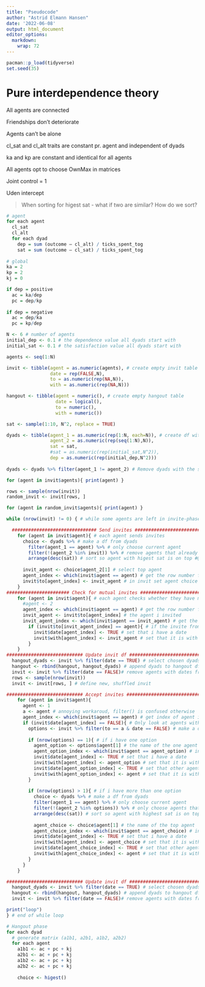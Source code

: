```yaml
---
title: "Pseudocode"
author: "Astrid Elmann Hansen"
date: '2022-06-08'
output: html_document
editor_options: 
  markdown: 
    wrap: 72
---
```


```r
pacman::p_load(tidyverse)
set.seed(35)
```


# Pure interdependence theory

All agents are connected

Friendships don't deteriorate

Agents can't be alone

cl_sat and cl_alt traits are constant pr. agent and independent of dyads

ka and kp are constant and identical for all agents

All agents opt to choose OwnMax in matrices

Joint control = 1

Uden intercept

> When sorting for higest sat - what if two are similar? How do we sort?

```r
# agent
for each agent
  cl_sat
  cl_alt
  for each dyad
    dep = sum (outcome – cl_alt) / ticks_spent_tog
    sat = sum (outcome – cl_sat) / ticks_spent_tog
    
# global
ka = 2
kp = 2
kj = 0

if dep = positive
  ac = ka/dep
  pc = dep/kp
  
if dep = negative
  ac = dep/ka
  pc = kp/dep

```

```r
N <- 6 # number of agents
initial_dep <- 0.1 # the dependence value all dyads start with
initial_sat <- 0.1 # the satisfaction value all dyads start with

agents <- seq(1:N)
```


```r
invit <- tibble(agent = as.numeric(agents), # create empty invit table with all agents 
                date = rep(FALSE,N), 
                to = as.numeric(rep(NA,N)), 
                with = as.numeric(rep(NA,N)))

hangout <- tibble(agent = numeric(), # create empty hangout table
                  date = logical(), 
                  to = numeric(), 
                  with = numeric())

sat <- sample(1:10, N^2, replace = TRUE)

dyads <- tibble(agent_1 = as.numeric(rep(1:N, each=N)), # create df with dyads and inital values
                agent_2 = as.numeric(rep(seq(1:N),N)),
                sat = sat,
                #sat = as.numeric(rep(initial_sat,N^2)),
                dep = as.numeric(rep(initial_dep,N^2)))
  
dyads <- dyads %>% filter(agent_1 != agent_2) # Remove dyads with the same agent twice

```

```r
for (agent in invit$agents){ print(agent) }

rows <- sample(nrow(invit))
random_invit <- invit[rows, ]

for (agent in random_invit$agents){ print(agent) }
```

```r
while (nrow(invit) != 0) { # while some agents are left in invite-phase

  ############################### Send invites ###################################
    for (agent in invit$agent){ # each agent sends invites
      choice <- dyads %>% # make a df from dyads
        filter(agent_1 == agent) %>% # only choose current agent
        filter(!(agent_2 %in% invit)) %>% # remove agents that already have a date (are no longer in invit)
        arrange(desc(sat)) # sort so agent with higest sat is on top #@
        
      invit_agent <- choice$agent_2[1] # select top agent
      agent_index <- which(invit$agent == agent) # get the row number for the current agent in invit
      invit$to[agent_index] <- invit_agent # in invit set agent choice (might need where() here ?)
    }
####################### Check for mutual invites ###############################
    for (agent in invit$agent){ # each agent checks whether they have mutual invites
      #agent <- 2
      agent_index <- which(invit$agent == agent) # get the row number for the current agent in invit
      invit_agent <- invit$to[agent_index] # the agent i invited
      invit_agent_index <- which(invit$agent == invit_agent) # get the row number for the invit_agent in invit
        if (invit$to[invit_agent_index] == agent){ # if the invite from my invit_agent is to me
          invit$date[agent_index] <- TRUE # set that i have a date
          invit$with[agent_index] <- invit_agent # set that it is with the person i invited
        }
    }
############################ Update invit df ###################################          
  hangout_dyads <- invit %>% filter(date == TRUE) # select chosen dyads
  hangout <- rbind(hangout, hangout_dyads) # append dyads to hangout df
  invit <- invit %>% filter(date == FALSE)# remove agents with dates from invite
  rows <- sample(nrow(invit))
  invit <- invit[rows, ] # define new, shuffled invit

############################ Accept invites ####################################
    for (agent in invit$agent){
      agent <- 1
      a <- agent # annoying workaroud, filter() is confused otherwise
      agent_index <- which(invit$agent == agent) # get index of agent in invit
      if (invit$date[agent_index] == FALSE){ # Only look at agents without a date
        options <- invit %>% filter(to == a & date == FALSE) # make a df with agents that sent me invites, and are still available
      
        if (nrow(options) == 1){ # if i have one option
          agent_option <- options$agent[1] # the name of the one agent that sent me an invite
          agent_option_index <- which(invit$agent == agent_option) # index of agent_option
          invit$date[agent_index] <- TRUE # set that i have a date
          invit$with[agent_index] <- agent_option # set that it is with the person on my options list
          invit$date[agent_option_index] <- TRUE # set that other agent has a date
          invit$with[agent_option_index] <- agent # set that it is with me
        }
        
        if (nrow(options) > 1){ # if i have more than one option
          choice <- dyads %>% # make a df from dyads
          filter(agent_1 == agent) %>% # only choose current agent
          filter(!(agent_2 %in% options)) %>% # only choose agents that i have as options
          arrange(desc(sat)) # sort so agent with highest sat is on top #@
          
          agent_choice <- choice$agent[1] # the name of the top agent
          agent_choice_index <- which(invit$agent == agent_choice) # index of agent_choice
          invit$date[agent_index] <- TRUE # set that i have a date
          invit$with[agent_index] <- agent_choice # set that it is with the top agent
          invit$date[agent_choice_index] <- TRUE # set that other agent has a date
          invit$with[agent_choice_index] <- agent # set that it is with me
        }
      }
    }

############################ Update invit df ###################################          
  hangout_dyads <- invit %>% filter(date == TRUE) # select chosen dyads
  hangout <- rbind(hangout, hangout_dyads) # append dyads to hangout df
  invit <- invit %>% filter(date == FALSE)# remove agents with dates from invite

print("loop")
} # end of while loop
```

```r
# Hangout phase
for each dyad
  # generate matrix (a1b1, a2b1, a1b2, a2b2)
  for each agent
    a1b1 <- ac + pc + kj
    a2b1 <- ac + pc + kj
    a1b2 <- ac + pc + kj
    a2b2 <- ac + pc + kj
    
    choice <- higest()
  
```
